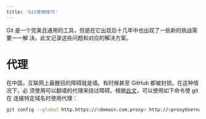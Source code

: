 ```yaml
---
title: 'Git使用技巧'
---
```


Git 是一个完美且通用的工具，但是在它出现后十几年中也出现了一些新的挑战需要一一解
决。此文记录这些问题和对应的解决方案。

# 代理

在中国，互联网上最醒目的障碍就是墙。有时候甚至 GitHub 都被封锁。在这种情况下，必
须使用可以翻墙的代理来绕过障碍。根据[此文][git-proxy]，可以使用如下命令使 git 在
连接特定域名时使用代理：

```bash
git config --global http.https://<domain.com.proxy> http://<proxyUsername:proxyPassword@proxy.server.com:port>
```

[git-proxy]: https://gist.github.com/evantoli/f8c23a37eb3558ab8765
